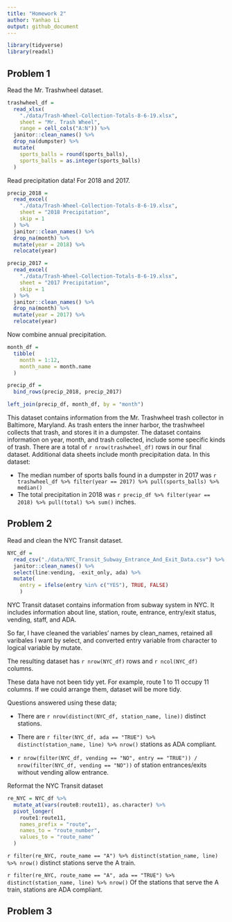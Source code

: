 ```yaml
---
title: "Homework 2"
author: Yanhao Li
output: github_document
---
```


```r
library(tidyverse)
library(readxl)
```

## Problem 1

Read the Mr. Trashwheel dataset.

```r
trashwheel_df = 
  read_xlsx(
    "./data/Trash-Wheel-Collection-Totals-8-6-19.xlsx",
    sheet = "Mr. Trash Wheel",
    range = cell_cols("A:N")) %>% 
  janitor::clean_names() %>% 
  drop_na(dumpster) %>% 
  mutate(
    sports_balls = round(sports_balls),
    sports_balls = as.integer(sports_balls)
  )
```

Read precipitation data! For 2018 and 2017.

```r
precip_2018 = 
  read_excel(
    "./data/Trash-Wheel-Collection-Totals-8-6-19.xlsx",
    sheet = "2018 Precipitation",
    skip = 1
  ) %>% 
  janitor::clean_names() %>% 
  drop_na(month) %>% 
  mutate(year = 2018) %>% 
  relocate(year)

precip_2017 = 
  read_excel(
    "./data/Trash-Wheel-Collection-Totals-8-6-19.xlsx",
    sheet = "2017 Precipitation",
    skip = 1
  ) %>% 
  janitor::clean_names() %>% 
  drop_na(month) %>% 
  mutate(year = 2017) %>% 
  relocate(year)
```

Now combine annual precipitation. 

```r
month_df = 
  tibble(
    month = 1:12,
    month_name = month.name
  )

precip_df = 
  bind_rows(precip_2018, precip_2017) 

left_join(precip_df, month_df, by = "month")
```

This dataset contains information from the Mr. Trashwheel trash collector in Baltimore, Maryland. As trash enters the inner harbor, the trashwheel collects that trash, and stores it in a dumpster. The dataset contains information on year, month, and trash collected, include some specific kinds of trash. There are a total of `r nrow(trashwheel_df)` rows in our final dataset. Additional data sheets include month precipitation data. In this dataset:

* The median number of sports balls found in a dumpster in 2017 was `r trashwheel_df %>% filter(year == 2017) %>% pull(sports_balls) %>% median()`
* The total precipitation in 2018 was `r precip_df %>% filter(year == 2018) %>% pull(total) %>% sum()` inches.

## Problem 2

Read and clean the NYC Transit dataset.

```r
NYC_df = 
  read_csv("./data/NYC_Transit_Subway_Entrance_And_Exit_Data.csv") %>% 
  janitor::clean_names() %>% 
  select(line:vending, -exit_only, ada) %>% 
  mutate(
    entry = ifelse(entry %in% c("YES"), TRUE, FALSE)
    )
```

NYC Transit dataset contains information from subway system in NYC. It includes information about line, station, route, entrance, entry/exit status, vending, staff, and ADA. 

So far, I have cleaned the variables' names by clean_names, retained all varibales I want by select, and converted entry variable from character to logical variable by mutate. 

The resulting dataset has `r nrow(NYC_df)` rows and `r ncol(NYC_df)` columns. 

These data have not been tidy yet. For example, route 1 to 11 occupy 11 columns. If we could arrange them, dataset will be more tidy.

Questions answered using these data;

* There are `r nrow(distinct(NYC_df, station_name, line))` distinct stations. 

* There are `r filter(NYC_df, ada == "TRUE") %>% distinct(station_name, line) %>% nrow()` stations as ADA compliant.

* `r nrow(filter(NYC_df, vending == "NO", entry == "TRUE")) / nrow(filter(NYC_df, vending == "NO"))` of station entrances/exits without vending allow entrance.

Reformat the NYC Transit dataset

```r
re_NYC = NYC_df %>% 
  mutate_at(vars(route8:route11), as.character) %>% 
  pivot_longer(
    route1:route11,
    names_prefix = "route",
    names_to = "route_number",
    values_to = "route_name"
  )
```

`r filter(re_NYC, route_name == "A") %>% distinct(station_name, line) %>% nrow()` distinct stations serve the A train.

`r filter(re_NYC, route_name == "A", ada == "TRUE") %>% distinct(station_name, line) %>% nrow()` Of the stations that serve the A train, stations are ADA compliant.

## Problem 3


